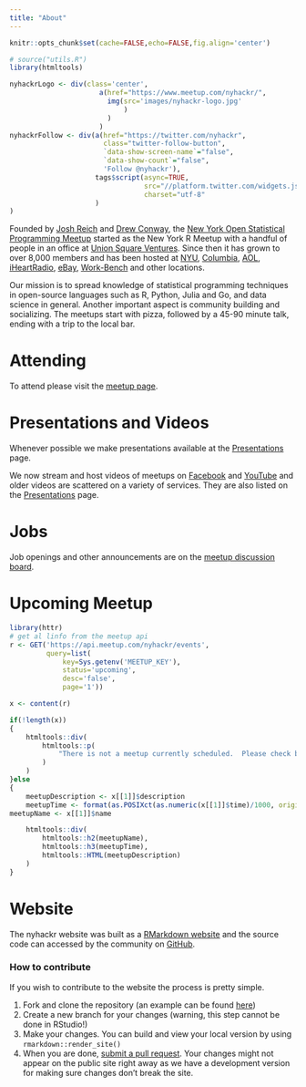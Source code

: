 ```yaml
---
title: "About"
---
```


```r
knitr::opts_chunk$set(cache=FALSE,echo=FALSE,fig.align='center')
```

```r
# source("utils.R")
library(htmltools)
```

```r
nyhackrLogo <- div(class='center', 
                      a(href="https://www.meetup.com/nyhackr/", 
                        img(src='images/nyhackr-logo.jpg'
                            )
                        )
                      )
nyhackrFollow <- div(a(href="https://twitter.com/nyhackr", 
                       class="twitter-follow-button", 
                       `data-show-screen-name`="false", 
                       `data-show-count`="false", 
                       'Follow @nyhackr'),
                     tags$script(async=TRUE, 
                                 src="//platform.twitter.com/widgets.js", 
                                 charset="utf-8"
                     )
)
```

Founded by [Josh Reich](https://www.meetup.com/nyhackr/members/8912279/) and [Drew Conway](https://www.meetup.com/nyhackr/members/9179090/), the [New York Open Statistical Programming Meetup](https://www.meetup.com/nyhackr/) started as the New York R Meetup with a handful of people in an office at [Union Square Ventures](https://www.usv.com/).  Since then it has grown to over 8,000 members and has been hosted at [NYU](www.nyu.edu), [Columbia](columbia.edu), [AOL](http://www.aol.com/), [iHeartRadio](https://www.iheart.com/), [eBay](ebaynyc.com), [Work-Bench](https://www.work-bench.com/) and other locations.

Our mission is to spread knowledge of statistical programming techniques in open-source languages such as R, Python, Julia and Go, and data science in general.  Another important aspect is community building and socializing.  The meetups start with pizza, followed by a 45-90 minute talk, ending with a trip to the local bar.

# Attending

To attend please visit the [meetup page](https://www.meetup.com/nyhackr).

# Presentations and Videos

Whenever possible we make presentations available at the [Presentations](presentations.html) page.

We now stream and host videos of meetups on [Facebook](https://www.facebook.com/pg/LanderAnalytics/videos/) and [YouTube](https://www.youtube.com/channel/UC2-hKemnrmVCH_29duyJ26A) and older videos are scattered on a variety of services.  They are also listed on the [Presentations](presentations.html) page.

# Jobs

Job openings and other announcements are on the [meetup discussion board](https://www.meetup.com/nyhackr/messages/boards/).

# Upcoming Meetup

```r
library(httr)
# get al linfo from the meetup api
r <- GET('https://api.meetup.com/nyhackr/events', 
         query=list(
             key=Sys.getenv('MEETUP_KEY'), 
             status='upcoming', 
             desc='false', 
             page='1'))

x <- content(r)

if(!length(x))
{
    htmltools::div(
        htmltools::p(
            "There is not a meetup currently scheduled.  Please check back soon."
        )
    )
}else
{
    meetupDescription <- x[[1]]$description
    meetupTime <- format(as.POSIXct(as.numeric(x[[1]]$time)/1000, origin='1970-01-01 00:00:00'), '%B %e, %Y %r')
meetupName <- x[[1]]$name

    htmltools::div(
        htmltools::h2(meetupName),
        htmltools::h3(meetupTime),
        htmltools::HTML(meetupDescription)
    )
}
```

# Website

The nyhackr website was built as a [RMarkdown website](http://rmarkdown.rstudio.com/rmarkdown_websites.html) and the source code can accessed by the community on [GitHub](https://github.com/nyhackr/nyhackr). 

### How to contribute

If you wish to contribute to the website the process is pretty simple.

1. Fork and clone the repository (an example can be found [here](https://help.github.com/articles/fork-a-repo/))
2. Create a new branch for your changes (warning, this step cannot be done in RStudio!)
3. Make your changes. You can build and view your local version by using `rmarkdown::render_site()`
4. When you are done, [submit a pull request](https://help.github.com/articles/about-pull-requests/). Your changes might not appear on the public site right away as we have a development version for making sure changes don't break the site.
